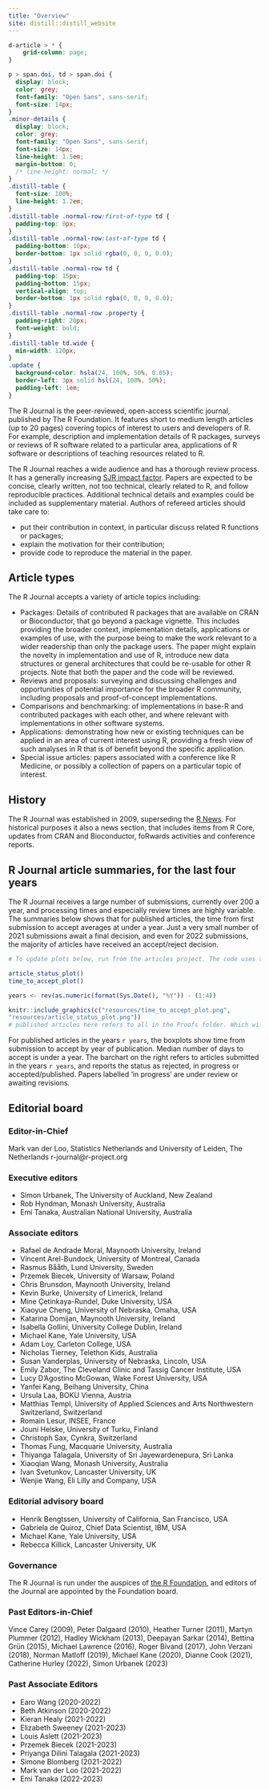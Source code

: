 ```yaml
---
title: "Overview"
site: distill::distill_website
---
```


```css
d-article > * {
    grid-column: page;
}

p > span.doi, td > span.doi {
  display: block;
  color: grey;
  font-family: "Open Sans", sans-serif;
  font-size: 14px;
}
.minor-details {
  display: block;
  color: grey;
  font-family: "Open Sans", sans-serif;
  font-size: 14px;
  line-height: 1.5em;
  margin-bottom: 0;
  /* line-height: normal; */
}
.distill-table {
  font-size: 100%;
  line-height: 1.2em;
}
.distill-table .normal-row:first-of-type td {
  padding-top: 0px;
}
.distill-table .normal-row:last-of-type td {
  padding-bottom: 10px;
  border-bottom: 1px solid rgba(0, 0, 0, 0.0);
}
.distill-table .normal-row td {
  padding-top: 15px;
  padding-bottom: 15px;
  vertical-align: top;
  border-bottom: 1px solid rgba(0, 0, 0, 0.0);
}
.distill-table .normal-row .property {
  padding-right: 20px;
  font-weight: bold;
}
.distill-table td.wide {
  min-width: 120px;
}
.update {
  background-color: hsla(24, 100%, 50%, 0.05); 
  border-left: 3px solid hsl(24, 100%, 50%); 
  padding-left: 1em;
}
```

The R Journal is the peer-reviewed, open-access scientific journal, published by The R Foundation. It features short to medium length articles (up to 20 pages) covering topics of interest to users and developers of R. For example, description and implementation details of R packages, surveys or reviews of R software related to a particular area, applications of R software or descriptions of teaching resources related to R. 

The R Journal reaches a wide audience and has a thorough review process. It has a generally increasing [SJR impact factor](https://www.scimagojr.com/journalsearch.php?q=21100255423&amp;tip=sid&amp;exact=no). Papers are expected to be concise, clearly written, not too technical, clearly related to R, and follow reproducible practices. Additional technical details and examples could be included as supplementary material. Authors of refereed articles should take care to:

* put their contribution in context, in particular discuss related R functions or packages;
* explain the motivation for their contribution;
* provide code to reproduce the material in the paper. </td>

## Article types

The R Journal accepts a variety of article topics including:

<!-- Following revision of the content description of The R Journal, from January 2017 submitted articles may include: -->

- Packages: Details of contributed R packages that are available on CRAN or Bioconductor, that go beyond a package vignette. This includes providing the broader context, implementation details, applications or examples of use, with the purpose being to make the work relevant to a wider readership than only the package users. The paper might explain the novelty in implementation and use of R, introduce new data structures or general architectures that could be re-usable for other R projects. Note that both the paper and the code will be reviewed.
- Reviews and proposals: surveying and discussing challenges and opportunities of potential importance for the broader R community, including proposals and proof-of-concept implementations.
- Comparisons and benchmarking: of implementations in base-R and contributed packages with each other, and where relevant with implementations in other software systems.
- Applications: demonstrating how new or existing techniques can be applied in an area of current interest using R, providing a fresh view of such analyses in R that is of benefit beyond the specific application.
- Special issue articles: papers associated with a conference like R Medicine, or possibly a collection of papers on a particular topic of interest.

## History

The R Journal was established in 2009, superseding the [R News](http://www.r-project.org/doc/Rnews/index.html).  For historical purposes it also a news section, that includes items from R Core, updates from CRAN and Bioconductor, foRwards activities and conference reports.

## R Journal article summaries, for the last four years

The R Journal receives a large number of submissions, currently over 200 a year, and processing times and especially review times are highly variable. The summaries below shows that for published articles, the time from first submission to accept averages at under a year.
Just a very small number of 2021 submissions await a final decision, and even for 2022 submissions, the majority of  articles have received an accept/reject decision.

```r
# To update plots below, run from the articles project. The code uses tablulate_articles, which runs only from articles.

article_status_plot()
time_to_accept_plot()
```
```r
years <- rev(as.numeric(format(Sys.Date(), "%Y")) - (1:4))

```


```r

knitr::include_graphics(c("resources/time_to_accept_plot.png",
"resources/article_status_plot.png"))
# published articles here refers to all in the Proofs folder. Which will coincide with website when published.
```

For published articles in the years `r years`, the boxplots show time from submission to accept by year of publication. Median number of days to accept is under a year. The barchart on the right refers to articles submitted in the years `r years`, and reports the status as
rejected, in progress or accepted/published. Papers labelled 'in progress' are under review or awaiting revisions. 


## Editorial board

### Editor-in-Chief

Mark van der Loo, Statistics Netherlands and University of Leiden, The Netherlands
r-journal@r-project.org

### Executive editors

- Simon Urbanek, The University of Auckland, New Zealand
- Rob Hyndman, Monash University, Australia
- Emi Tanaka, Australian National University, Australia

### Associate editors

- Rafael de Andrade Moral, Maynooth University, Ireland
- Vincent Arel-Bundock, University of Montreal, Canada
- Rasmus Bååth, Lund University, Sweden
- Przemek Biecek, University of Warsaw, Poland
- Chris Brunsdon, Maynooth University, Ireland
- Kevin Burke, University of Limerick, Ireland
- Mine Çetinkaya-Rundel, Duke University, USA
- Xiaoyue Cheng, University of Nebraska, Omaha, USA
- Katarina Domijan, Maynooth University, Ireland
- Isabella Gollini, University College Dublin, Ireland
- Michael Kane, Yale University, USA
- Adam Loy, Carleton College, USA 
- Nicholas Tierney, Telethon Kids, Australia
- Susan Vanderplas, University of Nebraska, Lincoln, USA
- Emily Zabor, The Cleveland Clinic and Tassig Cancer Institute, USA
- Lucy D'Agostino McGowan, Wake Forest University, USA
- Yanfei Kang, Beihang University, China
- Ursula Laa, BOKU Vienna, Austria
- Matthias Templ, University of Applied Sciences and Arts Northwestern Switzerland, Switzerland
- Romain Lesur, INSEE, France
- Jouni Helske, University of Turku, Finland
- Christoph Sax, Cynkra, Switzerland
- Thomas Fung, Macquarie University, Australia
- Thiyanga Talagala, University of Sri Jayewardenepura, Sri Lanka
- Xiaoqian Wang, Monash University, Australia
- Ivan Svetunkov, Lancaster University, UK
- Wenjie Wang, Eli Lilly and Company, USA



### Editorial advisory board

- Henrik Bengtssen, University of California, San Francisco, USA
- Gabriela de Quiroz, Chief Data Scientist, IBM, USA
- Michael Kane, Yale University, USA
- Rebecca Killick, Lancaster University, UK

### Governance

The R Journal is run under the auspices of [the R Foundation](https://www.r-project.org/foundation/), and editors of the Journal are appointed by the Foundation board.

### Past Editors-in-Chief

Vince Carey (2009), Peter Dalgaard (2010), Heather Turner (2011), Martyn
Plummer (2012), Hadley Wickham (2013), Deepayan Sarkar (2014), Bettina Grün
(2015), Michael Lawrence (2016), Roger Bivand (2017), John Verzani (2018),
Norman Matloff (2019), Michael Kane (2020), Dianne Cook (2021), Catherine
Hurley (2022), Simon Urbanek (2023)

### Past Associate Editors

- Earo Wang (2020-2022)
- Beth Atkinson (2020-2022)
- Kieran Healy (2021-2022)
- Elizabeth Sweeney (2021-2023)
- Louis Aslett (2021-2023)
- Przemek Biecek (2021-2023)
- Priyanga Dilini Talagala (2021-2023)
- Simone Blomberg (2021-2022)
- Mark van der Loo (2021-2022)
- Emi Tanaka (2022-2023)




